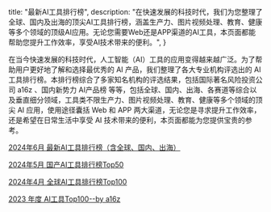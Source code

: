   title: "最新AI工具排行榜",
  description: "在快速发展的科技时代，我们为您整理了全球、国内及出海的顶尖AI工具排行榜，涵盖生产力、图片视频处理、教育、健康等多个领域的顶级AI应用。无论您需要Web还是APP渠道的AI工具，本页面都能帮助您提升工作效率，享受AI技术带来的便利。",
}

在当今快速发展的科技时代，人工智能（AI）工具的应用变得越来越广泛。为了帮助用户更好地了解和选择最优秀的 AI 产品，我们整理了各大专业机构评选出的 AI 工具排行榜。本排行榜综合了多家知名机构的评选结果，包括国际著名风险投资公司 a16z 、国内新势力 AI产品榜 等等，包括全球、国内、出海、各赛道等综合以及垂直细分领域，工具类不限生产力、图片视频处理、教育、健康等多个领域的顶尖 AI 应用，使用途径囊括 Web 和 APP 两大渠道，无论您是寻求提升工作效率，还是希望在日常生活中享受 AI 技术带来的便利，本页面都能为您提供宝贵的参考。


[2024年6月 最新AI工具排行榜（含全球、国内、出海）](/rank/ai-tools-rank-201406)

[2024年5月 国产AI工具排行榜Top50](/rank/china-ai-top50)

[2024年4月 全球AI工具排行榜Top100](/rank/aitop100)

[2023 年度 AI工具Top100--by a16z](/rank/a16z-top-100-ai-apps)
